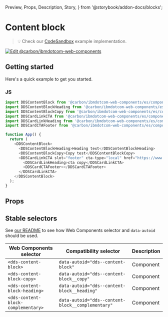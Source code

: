   Preview,
  Props,
  Description,
  Story,
} from '@storybook/addon-docs/blocks';

# Content block

> 💡 Check our
> [CodeSandbox](https://githubbox.com/carbon-design-system/carbon-for-ibm-dotcom/tree/v1/packages/web-components/examples/codesandbox/components-react/content-block)
> example implementation.

[![Edit @carbon/ibmdotcom-web-components](https://codesandbox.io/static/img/play-codesandbox.svg)](https://githubbox.com/carbon-design-system/carbon-for-ibm-dotcom/tree/v1/packages/web-components/examples/codesandbox/components-react/content-block)

## Getting started

Here's a quick example to get you started.

### JS

```javascript
import DDSContentBlock from '@carbon/ibmdotcom-web-components/es/components-react/content-block/content-block.js';
import DDSContentBlockHeading from '@carbon/ibmdotcom-web-components/es/components-react/content-block/content-block-heading';
import DDSContentBlockCopy from '@carbon/ibmdotcom-web-components/es/components-react/content-block/content-block-copy';
import DDSCardLinkCTA from '@carbon/ibmdotcom-web-components/es/components-react/cta/card-link-cta';
import DDSCardLinkHeading from '@carbon/ibmdotcom-web-components/es/components-react/card-link/card-link-heading';
import DDSCardCTAFooter from '@carbon/ibmdotcom-web-components/es/components-react/cta/card-cta-footer';

function App() {
  return (
    <DDSContentBlock>
      <DDSContentBlockHeading>Heading text</DDSContentBlockHeading>
      <DDSContentBlockCopy>Copy test</DDSContentBlockCopy>
      <DDSCardLinkCTA slot="footer" cta-type="local" href="https://www.example.com">
        <DDSCardLinkHeading>cta copy</DDSCardLinkCTA>
        <DDSCardCTAFooter></DDSCardCTAFooter>
      </DDSCardLinkCTA>
    </DDSContentBlock>
  );
}
```

## Props

<Props of={PropTypesRef} />

## Stable selectors

See
[our README](https://github.com/carbon-design-system/carbon-for-ibm-dotcom/tree/main/packages/web-components#stable-selectors-for-analytics-and-integratione2e-testing-in-web-components)
to see how Web Components selector and `data-autoid` should be used.

| Web Components selector             | Compatibility selector                            | Description |
| ----------------------------------- | ------------------------------------------------- | ----------- |
| `<dds-content-block>`               | `data-autoid="dds--content-block"`                | Component   |
| `<dds-content-block-copy>`          | `data-autoid="dds--content-block__copy"`          | Component   |
| `<dds-content-block-heading>`       | `data-autoid="dds--content-block__heading"`       | Component   |
| `<dds-content-block-complementary>` | `data-autoid="dds--content-block__complementary"` | Component   |

<Description markdown={contributing} />
